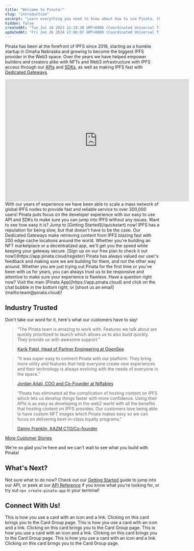 ```yaml
---
title: "Welcome to Pinata!"
slug: "introduction"
excerpt: "Learn everything you need to know about how to use Pinata, the IPFS pinning service for Developers!"
hidden: false
createdAt: "Tue Jul 18 2023 11:10:30 GMT+0000 (Coordinated Universal Time)"
updatedAt: "Fri Jan 26 2024 17:00:07 GMT+0000 (Coordinated Universal Time)"
---
```


Pinata has been at the forefront of IPFS since 2018, starting as a humble startup in Omaha Nebraska and growing to become the biggest IPFS provider in the Web3 space. Over the years we have helped empower builders and creators alike with NFTs and Web3 infrastructure with IPFS access through our [APIs](/api-reference/introduction) and [SDKs](/sdks/pinata-sdk), as well as making IPFS fast with [Dedicated Gateways](/gateways/dedicated-ipfs-gateways).  

<iframe
  width="600"
  height="400"
  src="https://www.youtube.com/embed/29k2C1JXyg4?si=CX1ipIomR8NRYLFJ"
  title="YouTube video player"
  frameBorder="0"
  allow="accelerometer; autoplay; clipboard-write; encrypted-media; gyroscope; picture-in-picture"
  allowFullScreen
  style={{ width: "100%", borderRadius: "0.5rem" }}
></iframe>

<br />

<CardGroup cols={2}>
  <Card title="Fast and Reliable" icon="rocket">
    With our years of experience we have been able to scale a mass network of
    global IPFS nodes to provide fast and reliable service to over 300,000
    users!
  </Card>
  <Card title="Developer Focused" icon="code">
    Pinata puts focus on the developer experience with our easy to use API and
    SDKs to make sure you can jump into IPFS without any issues. Want to see how
    easy it is? Jump to [Getting Started](/quickstart) now!
  </Card>
  <Card title="Blazing Fast Dedicated Gateways" icon="bolt-lightning">
    IPFS has a reputation for being slow, but that doesn't have to be the case.
    Our Dedicated Gateways make retrieving content from IPFS blazing fast with
    200 edge cache locations around the world. Whether you're building an NFT
    marketplace or a decentralized app, we'll get you the speed while keeping
    your gateway secure. [Sign up on our free plan to check it out
    now!](https://app.pinata.cloud/register)
  </Card>
  <Card title="Top-Notch Customer Service" icon="handshake">
    Pinata has always valued our user's feedback and making sure we are building
    for them, and not the other way around. Whether you are just trying out
    Pinata for the first time or you've been with us for years, you can always
    trust us to be responsive and attentive to make sure your experience is
    flawless. Have a question right now? Visit the main [Pinata
    App](https://app.pinata.cloud) and click on the chat bubble in the bottom
    right, or [shoot us an email](mailto:team@pinata.cloud)!
  </Card>
</CardGroup>

## Industry Trusted

Don't take our word for it, here's what our customers have to say!

> “The Pinata team is amazing to work with. Features we talk about are quickly prioritized to launch which allows us to also build quickly. They provide us with awesome support.”
>
> [Karik Patel, Head of Partner Engineering at OpenSea](https://www.pinata.cloud/blog/opensea-customer-story)

> “It was super easy to connect Pinata with our platform. They bring more utility and features that help everyone create new experiences and their technology is always evolving with the needs of everyone in the space.”
>
> [Jordan Aitali, COO and Co-Founder at Niftables](https://www.pinata.cloud/blog/niftables-customer-story)

> “Pinata has eliminated all the complication of hosting content on IPFS which lets us develop things faster with more confidence. Using their APIs is as easy as developing in the web2 world with all the benefits that hosting content on IPFS provides. Our customers love being able to have custom NFT images which Pinata makes easy so we can focus on delivering best-in-class loyalty programs."
>
> [Danny Franklin, KAZM CTO/Co-founder](https://www.pinata.cloud/blog/kazm-elevating-the-loyalty-program-experience)

[More Customer Stories](https://www.pinata.cloud/reading-lists/customer-stories)

We're so glad you're here and we can't wait to see what you build with Pinata!

## What's Next?

Not sure what to do now? Check out our [Getting Started](/quickstart) guide to jump into our API, or peek at our [API Reference](/api-reference/introduction) if you know what you're looking for, or try out `npx create-pinata-app` in your terminal!

## Connect With Us!

<CardGroup>
  <Card
    title="Sign Up for a Free plan!"
    icon="cloud"
    href="https://app.pinata.cloud/register"
  >
    This is how you use a card with an icon and a link. Clicking on this card
    brings you to the Card Group page.
  </Card>
  <Card title="Pinata Blog" icon="laptop" href="https://www.pinata.cloud/blog">
    This is how you use a card with an icon and a link. Clicking on this card
    brings you to the Card Group page.
  </Card>
  <Card
    title="YouTube"
    icon="youtube"
    href="https://www.youtube.com/@pinatacloud"
  >
    This is how you use a card with an icon and a link. Clicking on this card
    brings you to the Card Group page.
  </Card>
  <Card
    title="X (Twitter)"
    icon="twitter"
    iconType="brands"
    href="https://twitter.com/pinatacloud"
  >
    This is how you use a card with an icon and a link. Clicking on this card
    brings you to the Card Group page.
  </Card>
</CardGroup>
